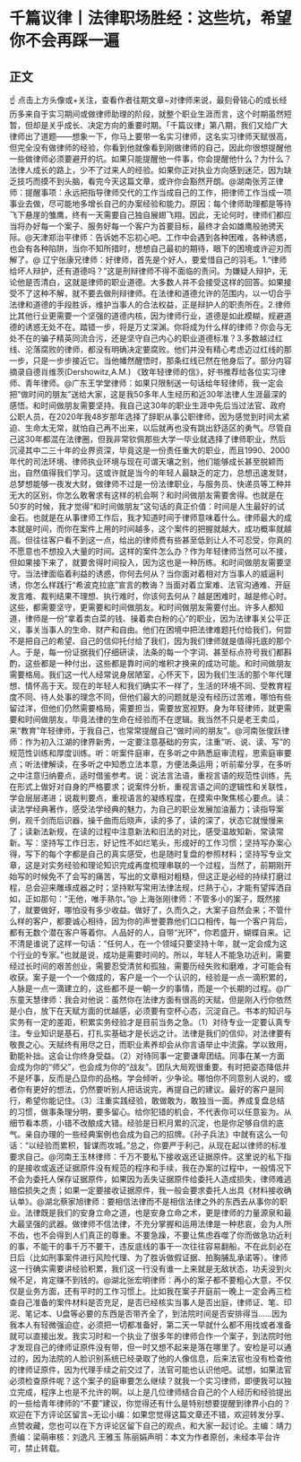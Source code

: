 # 千篇议律丨法律职场胜经：这些坑，希望你不会再踩一遍
## 正文
☝ 点击上方头像或+关注，查看作者往期文章~对律师来说，最刻骨铭心的成长经历多来自于实习期间或做律师助理的阶段，就整个职业生涯而言，这个时期虽然短暂，但却是关乎成长、决定方向的重要时期。「千篇议律」第八期，我们又给广大律师出了道题——想象一下，你马上要带一名实习律师，这名实习律师天赋很高，但完全没有做律师的经验，你看到他就像看到刚做律师的自己，因此你很想提醒他一些做律师必须要避开的坑。如果只能提醒他一件事，你会提醒他什么？为什么？法律人成长的路上，少不了过来人的经验。如果你正对执业方向感到迷茫，因为缺乏技巧而摸不到头脑，看完今天这篇文章，或许你会豁然开朗。@湖南张芳芷律师：提醒事项：永远把指导律师交代的工作当成自己的工作，把律师工作当成一项事业去做，尽可能地多增长自己的办案经验和能力。原因：每个律师助理都是等待飞下悬崖的雏鹰，终有一天需要自己独自展翅飞翔。因此，无论何时，律师们都应当将办好每一个案子、服务好每一个客户为首要目标，最终才会如雄鹰般驰骋天际。@天津郑治平律师：告诉她不忘初心吧。工作中会遇到各种困难，各种诱惑，也会有各种陷阱，当你不知所措时，想想自己最初的期待，眼下的困境或许迎刃而解了。@ 辽宁张康兄律师：好律师，首先是个好人，要爱惜自己的羽毛。1.“律师给坏人辩护，还有道德吗？”这是刑辩律师不得不面临的责问。为嫌疑人辩护，无论他是否清白，这就是律师的职业道德。大多数人并不会接受这样的回答。如果接受不了这种不解，就不要去做刑辩律师。在法律和道德允许的范围内，以一切合乎法律和道德的手段胜诉，维护当事人的合法权益，正是辩护人的职责所在。2.律师比其他行业更需要一个坚强的道德内核，因为律师行业，道德是如此模糊，规避道德的诱惑无处不在。踏错一步，将是万丈深渊。你将成为什么样的律师？你会与无处不在的骗子精英同流合污，还是坚守自己内心的职业道德标准？3.多数越过红线、沦落腐败的律师，都没有明确决定要腐败。他们并没有精心考虑迈过红线的那一步，只是一步步接近它。当他幡然醒悟时，那条红线已然在他身后了。部分内容摘录自德肖维茨(Dershowitz,A.M.) 《致年轻律师的信》，好书推荐给各位实习律师、青年律师。@广东王学堂律师：如果只限制送一句话给年轻律师，我一定会把“做时间的朋友”送给大家，这是我50多年人生经历和近30年法律人生涯最深的感悟。和时间做朋友需要坚持。我自己这30年的职业生涯中先后当过法官、政府公职人员，在2020年我48岁那年选择了辞职从事公职律师，因为感觉到时间太紧迫、生命太无常，就怕自己再不出来，以后就再也没有跳出舒适区的勇气。尽管自己这30年都混在法律圈，但我非常钦佩那些大学一毕业就选择了律师职业，然后沉浸其中二三十年的业界资深，毕竟这是一份责任重大的职业，而且1990、2000年代的司法环境、律师执业环境与现在可谓天壤之别，他们能够成长甚至脱颖而出，自然值得我们学习。这或许就是当今的年轻人最缺乏的定力，总想迅速发财，总梦想能够一夜发大财，做律师不过是一份法律职业，与服务员、快递员等工种并无大的区别，你怎么敢奢求有这样的机会啊？和时间做朋友需要舍得。也就是在50岁的时候，我才觉得“和时间做朋友”这句话的真正价值：时间是人生最好的试金石。也就是在从事律师工作后，我才知道时间于律师意味着什么。律师最大的成本就是时间，而你在案件上用的时间越多，这个案件的把握就越大，成功概率就越高。但往往客户看不到这一点，给出的律师费有些甚至低到让人不可忍受，你真的不愿意也不想投入大量的时间。这样的案件怎么办？作为年轻律师当然可以不接，但如果接下来了，就要舍得时间投入，因为这也是一种历练。和时间做朋友需要坚守。当法律面临着利益的诱惑，你何去何从？当你面对着相对方当事人的威逼利诱，你怎么样践行“希波克拉底”宣言的教诲？当面对着立案难、法官沟通难、开庭发言难、裁判结果不理想、执行难时，你该何去何从？越是困难时，越是修心时。这些，都需要坚守，更需要和时间做朋友。和时间做朋友需要付出。许多人都知道，律师是一份“拿着卖白菜的钱、操着卖白粉的心”的职业，因为法律事关公平正义，事关当事人的生命、财产和自由。他们在困境中把法律难题托付给我们，何尝不是把自己的希望、自己的信仰托付给了我们，因为我们律师就是值得托底的那个人。于是，每一份证据我们仔细研读，法条的每一个字词、甚至标点符号我们都斟酌，这些都是一种付出，这些都是靠时间的堆积才换来的成功可能。和时间做朋友需要格局。我们这一代人经常说身居陋室，心怀天下，因为我们生活的那个年代理想、情怀高于天。现在的年轻人和我们确实不一样了，生活的环境不同、受教育程度不同、待人处事的理念不同，但他们最大的问题就是没有经历过苦难，哪怕有些留过洋，但他们仍然需要格局，需要担当，需要放宽视野。身为年轻律师，就更需要和时间做朋友，毕竟法律的生命在经验而不在逻辑。我当然不只是老王卖瓜，来“教育”年轻律师，于我自己，也常常提醒自己“做时间的朋友”。@河南张俊跃律师：作为初入江湖的律界新秀，一定要注意基础的夯实，注重“听、说、读、写”的规范性训练和厚度训练。听：听案件庭审，在多听之中熟悉庭审流程，思索庭审要点；听法律解读，在多听之中知悉立法本意，方便法条运用；听前辈分享，在多听之中注意归纳要点，适时借鉴参考。说：说法言法语，重视言语的规范性训练，先在形式上做好对自身的严格要求；说案件分析，重视言语之间的逻辑性和关联性，学会层层递进；说裁判要点，重视语言的凝练程度，在摸索中聚焦核心要点。读：读法学经典著作，感受法学经典的魅力，为自己的职业发展加油蓄力；读指导案例，观千剑而后识器，操千曲而后晓声，读的多了，读的深了，状态它就慢慢来了；读新法新规，在读的过程中注意新法和旧法的对比，感受温故知新，常读常新。写：坚持写工作日志，好记性不如烂笔头，形成好的工作习惯；坚持写办案心得，写下的每个字都是自己的真实感受，也是随时复盘的参照材料；坚持写专业文章，这是对实务经验和理论知识完成再度梳理串联的一个过程，当然了，前期刚开始写的时候免不了会写的痛苦，写出的文章相对粗糙，但这正是必经的持续打磨过程，总会迎来雕琢成器之时；坚持默写常用法律法规，烂熟于心，才能有望挥洒自如，正如那句：“无他，唯手熟尔。”@ 上海张刚律师：不管多小的案子，既然接了，就要做好，哪怕没有多少收益。做好了，久而久之，大案子自然会来；不管什么样的客户，都要诚心相待，因为你的声誉要靠他们口口相传，每一个客户背后，都有无数个潜在客户等着你。人品好的人，自带“光环”，你若盛开，蝴蝶自来。记不清是谁说了这样一句话：“任何人，在一个领域只要坚持十年，就一定会成为这个行业的专家。”也就是说，成功是需要时间的。所以，年轻人不能急功近利，需要经过长时间的艰苦创业，需要忍受清贫和孤独，需要历经失败和磨难，才可能会有收获。案子是一个一个做成的，客户是一个一个认识的，经验是一点一滴积累的，人脉是一点一滴建立的，这些都不是一朝一夕的事情，而是一个长期的过程。@广东童天慧律师：我会对他说：虽然你在法律方面有很高的天赋，但是刚入行你依然是小白，放下在天赋方面的优越感，必须要有空杯心态，沉淀自己。书本的知识与实务有一定的差距，积累实务经验才是目前当务之急。（1）对待专业一定要认真专注。专业知识是基石，打扎实基础才是长远之计。法律是我们的信仰，对法律要有敬畏之心。天赋终有用尽之日，而职业素养却会从你言语举止中流露。学以致用，勤能补拙。这会让你终身受益。（2）对待同事一定要谦卑团结。同事在某一方面会成为你的“师父”，也会成为你的“战友”。团队大局观很重要。有时把姿态降低并不是坏事，反而是凸显你的品格。学会倾听，少争论。哪怕你不同意别人说的，或者你有更好的想法，仍然要听别人把话说完，再提自己的建议。最好的客户是同行，希望你能记住。（3）注重实践经验，敢做敢为，敢独当一面。养成复盘总结的习惯，做事条理分明，要多留心。给你犯错的机会，不代表你可以任意妄为。从细节看本质，小错不改酿成大错。经验是日积月累的沉淀，也是你足够自信的底气。亲自办理的一些经典案例也会成为自己的招牌。《孙子兵法》中就有这么一句话：“以经验而累积，智谋而攻城。”总之，你要严于利己，从现在起以律师的标准要求自己。@河南王玉林律师：千万不要私下接收返还证据原件。这里说的私下指的是接收或返还证据原件没有规范的程序和手续，我在办案的过程中，一般情况下不会为委托人保存证据原件，如果因为丢失证据原件给委托人造成损失，律师难逃赔偿损失之责；如果一定要接收证据原件，我一般会要求委托人出具《材料接收确认单》。@湖北蔡家旭律师：要相信法律而不是相信法律之外的东西去从事你的职业。法律既是我们的安身立命之道，也是安身立命之术，更是律师的力量源泉和最大最坚强的武器。做律师不信法律，不充分掌握和运用法律是一种悲哀，会为人所不齿，也不会得到人们真正的尊重。不要急躁，不要让焦虑吞噬了你而做急功近利的事，不能干的事千万不要干，违反底线的事干一次往往容易翻船，不在此刻必在日后（比如刑事案件进行风险代理、为了胜诉做假证据、拍胸脯乱承诺等）。律师这一行确实需要讲经验积累，我们这一行没有谁一上来就是无敌状态，功夫没到火候不足，肯定赚不到钱的。@湖北张宏明律师：再小的案子都不要粗心大意，不仅仅是业务方面，还有平时的工作习惯上。比如我在案子开庭前一晚上一定会再三检查自己准备的案件材料是否充足，是否已经核实当事人是否出庭，律师证、笔、印泥、笔记本、U盘等必要的东西是否带齐全了，到法院时间是否安排得当……因为我本人有轻微强迫症，必须把一切都准备好，第二天一早就什么都不用找或者准备就可以直接出发。我实习时和一个执业了很多年的律师合作一个案子，到法院时他才发现自己的律师证原件没有带，但一时又想不起来是落在哪里了。安检是可以通过的，因为法院的人脸识别系统已经录取了他的人像信息，后来法官也没有检查他的律师证原件，因为代理手续之前交过了，法官可能也认识他吧。试想，如果法官必须检查原件呢？这个案子的庭审要怎么继续？就我一个实习律师，即便我可以独立完成，程序上也是不允许的啊。以上是几位律师结合自己的个人经历和经验提出的一些给青年律师的“不要”建议，你觉得还有什么是特别想要提醒到律界小白的？欢迎在下方评论区留言~无讼小编：如果您觉得这篇文章还不错，欢迎转发分享、点赞收藏，您也可以在下方评论区留下自己的观点，和大家一起讨论。主编：靖力责编：梁萌审核：刘逸凡 王雅玉 陈丽娟声明：本文为作者原创，未经本平台许可，禁止转载。